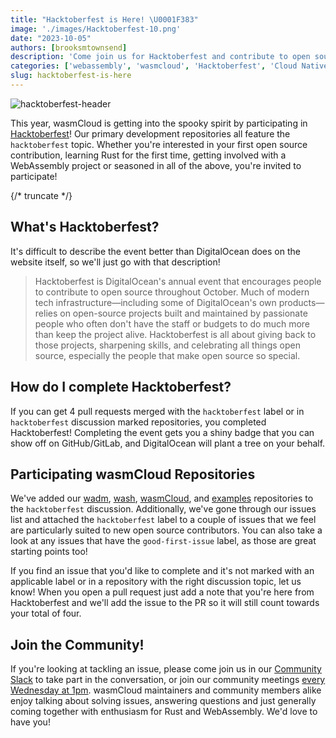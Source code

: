 ```yaml
---
title: "Hacktoberfest is Here! \U0001F383"
image: './images/Hacktoberfest-10.png'
date: "2023-10-05"
authors: [brooksmtownsend]
description: 'Come join us for Hacktoberfest and contribute to open source this spooky season!'
categories: ['webassembly', 'wasmcloud', 'Hacktoberfest', 'Cloud Native']
slug: hacktoberfest-is-here
---
```


![hacktoberfest-header](./images/Hacktoberfest-10.png)

This year, wasmCloud is getting into the spooky spirit by participating in [Hacktoberfest](https://hacktoberfest.com/)! Our primary development repositories all feature the `hacktoberfest` topic. Whether you're interested in your first open source contribution, learning Rust for the first time, getting involved with a WebAssembly project or seasoned in all of the above, you're invited to participate!

{/* truncate */}

## What's Hacktoberfest?

It's difficult to describe the event better than DigitalOcean does on the website itself, so we'll just go with that description!

> Hacktoberfest is DigitalOcean's annual event that encourages people to contribute to open source throughout October. Much of modern tech infrastructure—including some of DigitalOcean's own products—relies on open-source projects built and maintained by passionate people who often don't have the staff or budgets to do much more than keep the project alive. Hacktoberfest is all about giving back to those projects, sharpening skills, and celebrating all things open source, especially the people that make open source so special.

## How do I complete Hacktoberfest?

If you can get 4 pull requests merged with the `hacktoberfest` label or in `hacktoberfest` discussion marked repositories, you completed Hacktoberfest! Completing the event gets you a shiny badge that you can show off on GitHub/GitLab, and DigitalOcean will plant a tree on your behalf.

## Participating wasmCloud Repositories

We've added our [wadm](https://github.com/wasmCloud/wadm), [wash](https://github.com/wasmCloud/wash), [wasmCloud](https://github.com/wasmCloud/wasmCloud), and [examples](https://github.com/wasmCloud/examples) repositories to the `hacktoberfest` discussion. Additionally, we've gone through our issues list and attached the `hacktoberfest` label to a couple of issues that we feel are particularly suited to new open source contributors. You can also take a look at any issues that have the `good-first-issue` label, as those are great starting points too!

If you find an issue that you'd like to complete and it's not marked with an applicable label or in a repository with the right discussion topic, let us know! When you open a pull request just add a note that you're here from Hacktoberfest and we'll add the issue to the PR so it will still count towards your total of four.

## Join the Community!

If you're looking at tackling an issue, please come join us in our [Community Slack](https://slack.wasmcloud.com/) to take part in the conversation, or join our community meetings [every Wednesday at 1pm](https://calendar.google.com/calendar/u/0/embed?src=c_6cm5hud8evuns4pe5ggu3h9qrs@group.calendar.google.com). wasmCloud maintainers and community members alike enjoy talking about solving issues, answering questions and just generally coming together with enthusiasm for Rust and WebAssembly. We'd love to have you!
